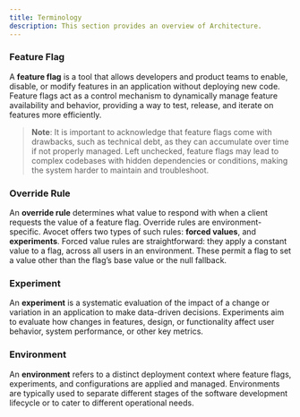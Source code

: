 ```yaml
---
title: Terminology
description: This section provides an overview of Architecture.
---
```


### Feature Flag

A **feature flag** is a tool that allows developers and product teams to enable, disable, or modify features in an application without deploying new code. Feature flags act as a control mechanism to dynamically manage feature availability and behavior, providing a way to test, release, and iterate on features more efficiently.

> **Note**: It is important to acknowledge that feature flags come with drawbacks, such as technical debt, as they can accumulate over time if not properly managed. Left unchecked, feature flags may lead to complex codebases with hidden dependencies or conditions, making the system harder to maintain and troubleshoot.

### Override Rule

An **override rule** determines what value to respond with when a client requests the value of a feature flag. Override rules are environment-specific. Avocet offers two types of such rules: **forced values**, and **experiments**. Forced value rules are straightforward: they apply a constant value to a flag, across all users in an environment. These permit a flag to set a value other than the flag’s base value or the null fallback.

### Experiment

An **experiment** is a systematic evaluation of the impact of a change or variation in an application to make data-driven decisions. Experiments aim to evaluate how changes in features, design, or functionality affect user behavior, system performance, or other key metrics.

### Environment

An **environment** refers to a distinct deployment context where feature flags, experiments, and configurations are applied and managed. Environments are typically used to separate different stages of the software development lifecycle or to cater to different operational needs.


